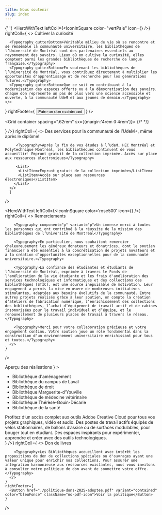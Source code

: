 ```yaml
---
title: Nous soutenir
slug: index
---
```


<SuperHero
  title="Nous soutenir"
  imageName='noussoutenir'
/>

<Section bg="bleu100">

{' '}
<HeroWithText
  leftColl={<IconInSquare color="vertPale" icon={<FlowerTulip color="vertFonce" />} />}
  rightColl={
    <>
      <Typography component="h2" variant="h2">Cultiver la curiosité</Typography>

      <Typography gutterBottom>Véritable milieu de vie où se rencontre et se ressemble la communauté universitaire, les bibliothèques de l’Université de Montréal sont des partenaires essentiels au rayonnement des savoirs. Lieux où on cultive la curiosité, elles comptent parmi les grandes bibliothèques de recherche de langue française.</Typography>
      <Typography gutterBottom>En soutenant les bibliothèques de l’Université de Montréal, vous contribuez directement à multiplier les opportunités d'apprentissage et de recherche pour les générations futures.</Typography>
      <Typography gutterBottom>Que ce soit en contribuant à la modernisation des espaces offerts ou à la démocratisation des savoirs, chaque don représente un pas de plus vers une science accessible et ouverte, à la communauté UdeM et aux jeunes de demain.</Typography>
    </>
  }
  rightFooter={
    <Button href="https://secureca.reseau.umontreal.ca/s/1857/bp18/interior.aspx?sid=1857&gid=2&pgid=418&cid=1063&dids=587.618.1030.619.864&bledit=1&sort=1&appealcode=H24DA_GWA_BIBLIO24" variant="contained" color="bleuFonce">
      Faire un don maintenant
    </Button>
  }
/>

</Section>

<Section bg='vertFonce'>

<Grid container spacing=".62rem" sx={{margin:'4rem 0 4rem'}}>
    <Grid>
      <CardWithImage
        title="Fonds des livres rares de l'UdeM"
        Image={fondlivresrares}
        href="./fonds-livres-rares"
        moreText="Découvrir la campagne"
      />
    </Grid>
{/*
    <Grid>
      <CardWithImage
        title="Revitalisation de la Bibliothèque de la santé"
        Image={campagnebibsante}
        href="https://www.umontreal.ca/"
        moreText="Découvrir la campagne"
      />
    </Grid>
    */}
    
  </Grid>
</Section>

<Section bg='bleu100'>
  <HeroWithText 
    leftColl={<IconInSquare color='bleu600' icon={<GraduationCap color="#fff" />} />}
    rightColl={
      <>
        <Typography component="h2" variant="h2" id="services-diplomes">Des services pour la communauté de l’UdeM+, même après le diplôme!</Typography>
        
         <Typography>Après la fin de vos études à l’UdeM, HEC Montréal et Polytechnique Montréal, les bibliothèques continuent de vous accueillir! Emprunt gratuit de la collection imprimée. Accès sur place aux ressources électroniques</Typography>

         <List>
          <ListItem>Emprunt gratuit de la collection imprimée</ListItem>
          <ListItem>Accès sur place aux ressources électroniques</ListItem>
        </List>
      </>
      }
      

/>

</Section>

<Section bg='rose300'>

  <HeroWithText 
    leftColl={<IconInSquare color='rose500' icon={<Heart color='orange' />} />}
    rightColl={
      <>
        <Typography component="h2" variant="h2">Remerciements</Typography>
      
        <Typography component="p" variant="p">Un immense merci à toutes les personnes qui ont contribué à la réussite de la mission des bibliothèques de l’Université de Montréal</Typography>

        <Typography>En particulier, nous souhaitont remercier chaleureusement les généreux donateurs et donatrices, dont le soutien financier a été essentiel à la concrétisation de projets novateurs et à la création d’opportunités exceptionnelles pour de la communauté universitaire.</Typography>

        <Typography>La confiance des étudiantes et étudiants de l’Université de Montréal, exprimée à travers le Fonds de l'amélioration de la vie étudiante et les frais d'amélioration des services technologiques et informatiques et des collections des bibliothèques (STIC), est une source inépuisable de motivation. Leur engagement a permis la mise en œuvre de nombreuses initiatives stimulantes, adaptées aux besoins évolutifs de la communauté. Entre autres projets réalisés grâce à leur soutien, on compte la création d’ateliers de fabrication numérique, l’enrichissement des collections des bibliothèques, l’achat d’équipement de travail actif et de cabines insonorisées pour le travail individuel et d’équipe, et le renouvellement de plusieurs places de travail à travers le réseau.</Typography>

        <Typography>Merci pour votre collaboration précieuse et votre engagement continu. Votre soutien joue un rôle fondamental dans la construction d'un environnement universitaire enrichissant pour tous et toutes.</Typography>
      </>
    }

/>

</Section>

<Section bg="rose100">
<Carousel1
    title={
      <Typography component="h2" variant="h2"> Aperçu des réalisations</Typography>
    }
  >

<Grid>
      <FlipCardWithImage
        title="Cabines insonorisées disponibles dans plusieurs bibliothèques"
        Image={cabine}
      >
        <ul>
          <li>Bibliothèque d'aménagement</li>
          <li>Bibliothèque du campus de Laval</li>
          <li>Bibliothèque de droit</li>
          <li>Bibliothèque Marguerite-d'Youville</li>
          <li>Bibliothèque de médecine vétérinaire</li>
          <li>Bibliothèque Thérèse-Gouin-Décarie</li>
          <li>Bibliothèque de la santé</li>
        </ul>
      </FlipCardWithImage>
    </Grid>
    <Grid>
      <FlipCardWithImage
        title="Achats de licence Adobe Creative Cloud"
        Image={creativecloud}
      >
        Profitez d’un accès complet aux outils Adobe Creative Cloud pour tous vos projets graphiques, vidéo et audio.
      </FlipCardWithImage>
    </Grid>
    <Grid>
      <FlipCardWithImage
        title="Postes de travail actif"
        Image={travailactif}
      >
        Des postes de travail actifs équipés de vélos stationnaires, de ballons d’assise ou de surfaces modulables, pour bouger tout en étudiant.
      </FlipCardWithImage>
    </Grid>
 <Grid>
          <FlipCardWithImage
        title="Ateliers de fabrication"
        Image={atelier}
      >
        Des espaces inspirants pour expérimenter, apprendre et créer avec des outils technologiques.
      </FlipCardWithImage>
    </Grid>
 </Carousel1>

</Section>

<Section bg="bleu100">
  <HeroWithText
    leftColl={<IconInSquare color="vertFonce" icon={<BookOpenText color="white" />} />}
    rightColl={
      <>
        <Typography component="h2" variant="h2">Don de livres</Typography>

        <Typography>Les Bibliothèques accueillent avec intérêt les propositions de don de collections spéciales ou d'ouvrages ayant une valeur unique pour enrichir nos collections. Pour assurer une intégration harmonieuse aux ressources existantes, nous vous invitons à consulter notre politique de don avant de soumettre votre offre.</Typography>
      </>
    }
    rightFooter={
      <Button href="./politique-dons-2025-adoptee.pdf" variant="contained" color="bleuFonce" className="no-pdf-icon">Voir la politique</Button>
    }
  />
</Section>
